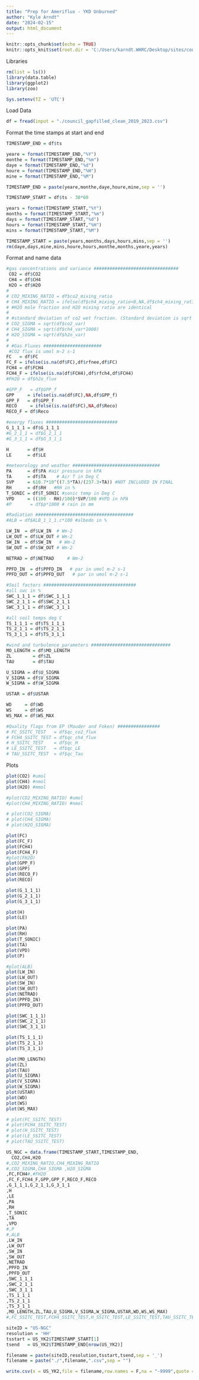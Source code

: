 ```yaml
---
title: "Prep for Ameriflux - YKD Unburned"
author: "Kyle Arndt"
date: "2024-02-15"
output: html_document
---
```


```r
knitr::opts_chunk$set(echo = TRUE)
knitr::opts_knit$set(root.dir = 'C:/Users/karndt.WHRC/Desktop/sites/council/data') #use this to set your directory
```

Libraries
```r
rm(list = ls())
library(data.table)
library(ggplot2)
library(zoo)

Sys.setenv(TZ = 'UTC')
```

Load Data
```r
df = fread(input = "./council_gapfilled_clean_2019_2023.csv")
```

Format the time stamps at start and end
```r
TIMESTAMP_END = df$ts

yeare = format(TIMESTAMP_END,"%Y")
monthe = format(TIMESTAMP_END,"%m")
daye = format(TIMESTAMP_END,"%d")
houre = format(TIMESTAMP_END,"%H")
mine = format(TIMESTAMP_END,"%M")

TIMESTAMP_END = paste(yeare,monthe,daye,houre,mine,sep = '')

TIMESTAMP_START = df$ts - 30*60

years = format(TIMESTAMP_START,"%Y")
months = format(TIMESTAMP_START,"%m")
days = format(TIMESTAMP_START,"%d")
hours = format(TIMESTAMP_START,"%H")
mins = format(TIMESTAMP_START,"%M")

TIMESTAMP_START = paste(years,months,days,hours,mins,sep = '')
rm(daye,days,mine,mins,houre,hours,monthe,months,yeare,years)
```


Format and name data
```r
#gas concentrations and variance ################################
 CO2 = df$CO2
 CH4 = df$CH4
 H2O = df$H2O
# 
# CO2_MIXING_RATIO = df$co2_mixing_ratio
# CH4_MIXING_RATIO = ifelse(df$ch4_mixing_ratio<0,NA,df$ch4_mixing_ratio*1000)
# #H2O mole fraction and H2O mixing ratio are identical
# 
# #standard deviation of co2 wet fraction. (Standard deviation is sqrt of the variance)
# CO2_SIGMA = sqrt(df$co2_var)
# CH4_SIGMA = sqrt(df$ch4_var*1000)
# H2O_SIGMA = sqrt(df$h2o_var)
# 
# #Gas Fluxes ######################
 #CO2 flux is umol m-2 s-1
FC   = df$FC
FC_F = ifelse(is.na(df$FC),df$rfnee,df$FC)
FCH4 = df$FCH4
FCH4_F = ifelse(is.na(df$FCH4),df$rfch4,df$FCH4)
#FH2O = df$h2o_flux

#GPP_F   = df$GPP_f
GPP     = ifelse(is.na(df$FC),NA,df$GPP_f)
GPP_F   = df$GPP_f
RECO     = ifelse(is.na(df$FC),NA,df$Reco)
RECO_F = df$Reco

#energy fluxes ###########################
G_1_1_1 = df$G_1_1_1
#G_2_1_1 = df$G_2_1_1
#G_3_1_1 = df$G_3_1_1

H       = df$H
LE      = df$LE

#meteorology and weather #################################
PA      = df$PA #air pressure in kPA
TA      = df$TA    # Air T in Deg C
SVP     = 610.7*10^((7.5*TA)/(237.3+TA)) #NOT INCLUDED IN FINAL
RH      = df$RH   #RH in %
T_SONIC = df$T_SONIC #sonic temp in Deg C
VPD     = ((100 - RH)/100)*SVP/100 #VPD in hPA
#P       = df$p*1000 # rain in mm

#Radiation #####################################
#ALB = df$ALB_1_1_1.c*100 #albedo in %

LW_IN  = df$LW_IN  # Wm-2
LW_OUT = df$LW_OUT # Wm-2
SW_IN  = df$SW_IN   # Wm-2
SW_OUT = df$SW_OUT # Wm-2

NETRAD = df$NETRAD     # Wm-2

PPFD_IN  = df$PPFD_IN   # par in umol m-2 s-1
PPFD_OUT = df$PPFD_OUT   # par in umol m-2 s-1

#Soil factors ###################################
#all swc in %
SWC_1_1_1 = df$SWC_1_1_1
SWC_2_1_1 = df$SWC_2_1_1
SWC_3_1_1 = df$SWC_3_1_1

#all soil temps deg C
TS_1_1_1 = df$TS_1_1_1
TS_2_1_1 = df$TS_2_1_1
TS_3_1_1 = df$TS_3_1_1

#wind and turbulence parameters ##############################
MO_LENGTH = df$MO_LENGTH
ZL        = df$ZL
TAU       = df$TAU

U_SIGMA = df$U_SIGMA
V_SIGMA = df$V_SIGMA
W_SIGMA = df$W_SIGMA

USTAR = df$USTAR

WD     = df$WD
WS     = df$WS
WS_MAX = df$WS_MAX

#Quality flags from EP (Mauder and Foken) ################
# FC_SSITC_TEST   = df$qc_co2_flux
# FCH4_SSITC_TEST = df$qc_ch4_flux
# H_SSITC_TEST    = df$qc_H
# LE_SSITC_TEST   = df$qc_LE
# TAU_SSITC_TEST  = df$qc_Tau
```


Plots
```r
plot(CO2) #umol
plot(CH4) #nmol
plot(H2O) #mmol
```

```r
#plot(CO2_MIXING_RATIO) #umol
#plot(CH4_MIXING_RATIO) #nmol
```

```r
# plot(CO2_SIGMA)
# plot(CH4_SIGMA) 
# plot(H2O_SIGMA) 
```

```r
plot(FC)
plot(FC_F)
plot(FCH4)
plot(FCH4_F)
#plot(FH2O)
plot(GPP_F)
plot(GPP)
plot(RECO_F)
plot(RECO)
```

```r
plot(G_1_1_1)
plot(G_2_1_1)
plot(G_3_1_1)

plot(H)
plot(LE)
```


```r
plot(PA)
plot(RH)
plot(T_SONIC)
plot(TA)   
plot(VPD) 
plot(P)
```

```r
#plot(ALB)
plot(LW_IN)
plot(LW_OUT)
plot(SW_IN)
plot(SW_OUT)
plot(NETRAD)
plot(PPFD_IN)
plot(PPFD_OUT)
```


```r
plot(SWC_1_1_1)
plot(SWC_2_1_1)
plot(SWC_3_1_1)

plot(TS_1_1_1)
plot(TS_2_1_1)
plot(TS_3_1_1)
```

```r
plot(MO_LENGTH)
plot(ZL)
plot(TAU)
plot(U_SIGMA)
plot(V_SIGMA)
plot(W_SIGMA)
plot(USTAR)
plot(WD)
plot(WS)
plot(WS_MAX)
```

```r
# plot(FC_SSITC_TEST)
# plot(FCH4_SSITC_TEST)
# plot(H_SSITC_TEST)
# plot(LE_SSITC_TEST)
# plot(TAU_SSITC_TEST)
```


```r
US_NGC = data.frame(TIMESTAMP_START,TIMESTAMP_END,
  CO2,CH4,H2O
#,CO2_MIXING_RATIO,CH4_MIXING_RATIO
#,CO2_SIGMA,CH4_SIGMA ,H2O_SIGMA 
,FC,FCH4#,#FH2O
,FC_F,FCH4_F,GPP,GPP_F,RECO_F,RECO
,G_1_1_1,G_2_1_1,G_3_1_1
,H
,LE
,PA
,RH
,T_SONIC
,TA   
,VPD 
#,P
#,ALB
,LW_IN
,LW_OUT
,SW_IN
,SW_OUT
,NETRAD
,PPFD_IN
,PPFD_OUT
,SWC_1_1_1
,SWC_2_1_1
,SWC_3_1_1
,TS_1_1_1
,TS_2_1_1
,TS_3_1_1
,MO_LENGTH,ZL,TAU,U_SIGMA,V_SIGMA,W_SIGMA,USTAR,WD,WS,WS_MAX)
#,FC_SSITC_TEST,FCH4_SSITC_TEST,H_SSITC_TEST,LE_SSITC_TEST,TAU_SSITC_TEST)
```


```r
siteID = "US-NGC"
resolution = 'HH'
tsstart = US_YK2$TIMESTAMP_START[1]
tsend   = US_YK2$TIMESTAMP_END[nrow(US_YK2)]

filename = paste(siteID,resolution,tsstart,tsend,sep = '_')
filename = paste("./",filename,".csv",sep = "")

write.csv(x = US_YK2,file = filename,row.names = F,na = "-9999",quote = F)
```

